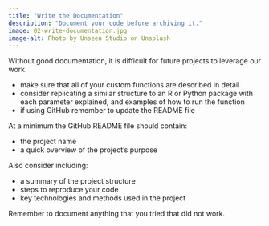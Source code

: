 ```yaml
---
title: "Write the Documentation"
description: "Document your code before archiving it."
image: 02-write-documentation.jpg
image-alt: Photo by Unseen Studio on Unsplash
---
```

 
Without good documentation, it is difficult for future projects to leverage our work.

- make sure that all of your custom functions are described in detail
- consider replicating a similar structure to an R or Python package with each parameter explained, and examples of how to run the function
- if using GitHub remember to update the README file

At a minimum the GitHub README file should contain:

- the project name
- a quick overview of the project’s purpose

Also consider including:

- a summary of the project structure
- steps to reproduce your code
- key technologies and methods used in the project
    
Remember to document anything that you tried that did not work.
